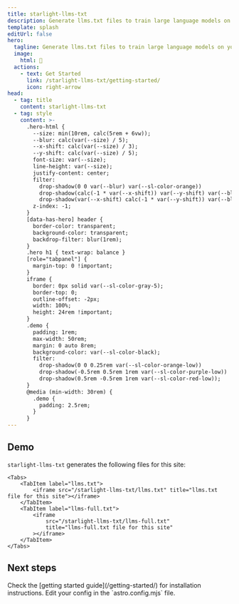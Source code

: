 ```yaml
---
title: starlight-llms-txt
description: Generate llms.txt files to train large language models on your Starlight documentation website
template: splash
editUrl: false
hero:
  tagline: Generate llms.txt files to train large language models on your Starlight documentation website
  image:
    html: 🤖
  actions:
    - text: Get Started
      link: /starlight-llms-txt/getting-started/
      icon: right-arrow
head:
  - tag: title
    content: starlight-llms-txt
  - tag: style
    content: >-
      .hero-html {
        --size: min(10rem, calc(5rem + 6vw));
        --blur: calc(var(--size) / 5);
        --x-shift: calc(var(--size) / 3);
        --y-shift: calc(var(--size) / 5);
        font-size: var(--size);
        line-height: var(--size);
        justify-content: center;
        filter:
          drop-shadow(0 0 var(--blur) var(--sl-color-orange))
          drop-shadow(calc(-1 * var(--x-shift)) var(--y-shift) var(--blur) var(--sl-color-red))
          drop-shadow(var(--x-shift) calc(-1 * var(--y-shift)) var(--blur) var(--sl-color-purple));
        z-index: -1;
      }
      [data-has-hero] header {
        border-color: transparent;
        background-color: transparent;
        backdrop-filter: blur(1rem);
      }
      .hero h1 { text-wrap: balance }
      [role="tabpanel"] {
        margin-top: 0 !important;
      }
      iframe {
        border: 0px solid var(--sl-color-gray-5);
        border-top: 0;
        outline-offset: -2px;
        width: 100%;
        height: 24rem !important;
      }
      .demo {
        padding: 1rem;
        max-width: 50rem;
        margin: 0 auto 8rem;
        background-color: var(--sl-color-black);
        filter:
          drop-shadow(0 0 0.25rem var(--sl-color-orange-low))
          drop-shadow(-0.5rem 0.5rem 1rem var(--sl-color-purple-low))
          drop-shadow(0.5rem -0.5rem 1rem var(--sl-color-red-low));
      }
      @media (min-width: 30rem) {
        .demo {
          padding: 2.5rem;
        }
      }
---
```



<div class="demo">

## Demo

`starlight-llms-txt` generates the following files for this site:

    <Tabs>
    	<TabItem label="llms.txt">
    		<iframe src="/starlight-llms-txt/llms.txt" title="llms.txt file for this site"></iframe>
    	</TabItem>
    	<TabItem label="llms-full.txt">
    		<iframe
    			src="/starlight-llms-txt/llms-full.txt"
    			title="llms-full.txt file for this site"
    		></iframe>
    	</TabItem>
    </Tabs>

</div>

## Next steps

<CardGrid stagger>
	<Card title="Install the plugin" icon="puzzle">
		Check the [getting started guide](/getting-started/) for installation instructions.
	</Card>
	<Card title="Configure the plugin" icon="setting">
		Edit your config in the `astro.config.mjs` file.
	</Card>
</CardGrid>
